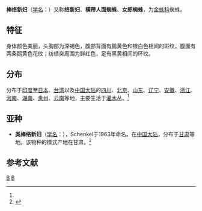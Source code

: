 {{Speciesbox
| taxon = Trichonephila clavata
| image = NephilaClavata-2005Kurihara.jpg
| binomial_authority = (L.Koch, 1878)<ref name='id13404'>{{cite web| url =http://www.bioinfo.cn/db05/BjdwSpecies.php?action=view&id=13404| title =棒络新妇| work =《中国动物物种编目数据库》| publisher =中国科学院微生物研究所| author =中国科学院动物研究所| accessdate =2009-04-28| deadurl =yes| archiveurl =https://web.archive.org/web/20160305034528/http://www.bioinfo.cn/db05/BjdwSpecies.php?action=view&id=13404| archivedate =2016-03-05}}</ref>

| synonyms =
''Nephila clavata''<br>
''Nephila limbata''<br>
''Nephila obnubila''<br>
''Nephila clavatoides''<br>
''Nephila clavata cavalierei''

}}
'''棒络新妇'''（[[学名|学名]]：{{lang|la|''Trichonephila clavata''}}）又称'''络新妇'''、'''橫帶人面蜘蛛'''、'''女郎蜘蛛'''，为[[金蛛科|金蛛科]]蜘蛛。

==特征==
身体颜色美丽，头胸部为深褐色，腹部背面有鹅黄色和银白色相间的斑纹，腹面有两条鹅黄色花纹；纺绩突周围为鲜红色，足有黑黄相间的环纹。

==分布==
分布于[[印度|印度]]至[[日本|日本]]、[[台湾|台湾]]以及[[中国大陆|中国大陆]]的[[四川|四川]]、[[北京|北京]]、[[山东|山东]]、[[辽宁|辽宁]]、[[安徽|安徽]]、[[浙江|浙江]]、[[河南|河南]]、[[湖南|湖南]]、[[贵州|贵州]]、[[云南|云南]]等地，主要生活于[[灌木|灌木]]丛。<ref name='id13404'/>

==亚种==
*'''类棒络新妇'''（[[学名|学名]]：{{lang|la|''Nephila clavata cavaleriei''}}），Schenkel于1963年命名。在[[中国大陆|中国大陆]]，分布于[[甘肃|甘肃]]等地。该物种的模式产地在甘肃。<ref name='id13403'>{{cite web| url =http://www.bioinfo.cn/db05/BjdwSpecies.php?action=view&id=13403| title =类棒络新妇| work =《中国动物物种编目数据库》| publisher =中国科学院微生物研究所| author =中国科学院动物研究所| accessdate =2009-04-28| deadurl =yes| archiveurl =https://web.archive.org/web/20160305002614/http://www.bioinfo.cn/db05/BjdwSpecies.php?action=view&id=13403| archivedate =2016-03-05}}</ref>

== 参考文献 ==
{{reflist}}

{{taxonbar}}
[[Category:_1878年描述的动物|B]]
[[Category:络新妇属|B]]